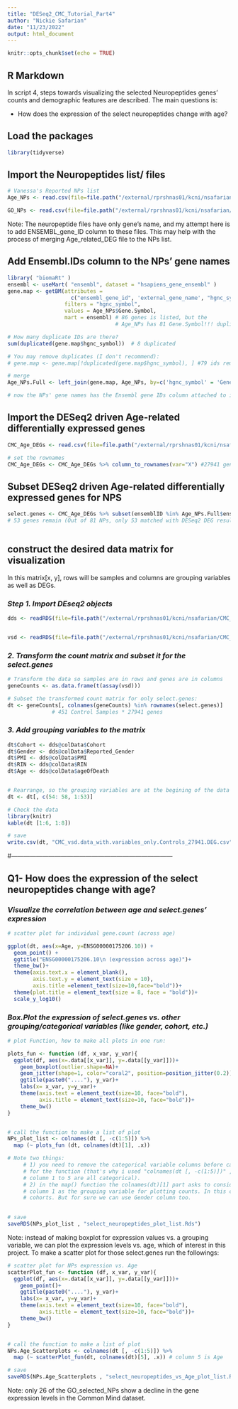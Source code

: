 ```yaml
---
title: "DESeq2_CMC_Tutorial_Part4"
author: "Nickie Safarian"
date: "11/23/2022"
output: html_document
---
```


```r
knitr::opts_chunk$set(echo = TRUE)
```

## R Markdown

In script 4, steps towards visualizing the selected Neuropeptides 
genes' counts and demographic features are described. The main questions is:

  - How does the expression of the select neuropeptides change with age?
   

## Load the packages

```r

library(tidyverse)

```


## Import the Neuropeptides list/ files

```r

# Vanessa's Reported NPs list
Age_NPs <- read.csv(file=file.path("/external/rprshnas01/kcni/nsafarian/CMC_Data_Analysis/Neuropeptides/Age_NPs.csv")) # 81 NPs

GO_NPs <- read.csv(file=file.path("/external/rprshnas01/kcni/nsafarian/CMC_Data_Analysis/Neuropeptides/GOSelected_NPs.csv")) # 69 NP genes

```
Note: The neuropeptide files have only gene's name, and my attempt here is to add 
ENSEMBL_gene_ID column to these files. This may help with the  process of merging Age_related_DEG file to the NPs list. 


## Add Ensembl.IDs column to the NPs' gene names 

```r

library( "biomaRt" )
ensembl <- useMart( "ensembl", dataset = "hsapiens_gene_ensembl" )
gene.map <- getBM(attributes = 
                    c("ensembl_gene_id", 'external_gene_name', "hgnc_symbol"),
                  filters = "hgnc_symbol", 
                  values = Age_NPs$Gene.Symbol, 
                  mart = ensembl) # 86 genes is listed, but the
                                  # Age_NPs has 81 Gene.Symbol!!! duplication issue:

# How many duplicate IDs are there?
sum(duplicated(gene.map$hgnc_symbol))  # 8 duplicated

# You may remove duplicates (I don't recommend):
# gene.map <- gene.map[!duplicated(gene.map$hgnc_symbol), ] #79 ids remain

# merge
Age_NPs.Full <- left_join(gene.map, Age_NPs, by=c('hgnc_symbol' = 'Gene.Symbol'))

# now the NPs' gene names has the Ensembl gene IDs column attached to it.

```


## Import the DESeq2 driven Age-related differentially expressed genes

```r

CMC_Age_DEGs <- read.csv(file=file.path("/external/rprshnas01/kcni/nsafarian/CMC_Data_Analysis/CommonMind.Data/DESeq2Object/DESeq2.results_for_Age.csv"))  

# set the rownames
CMC_Age_DEGs <- CMC_Age_DEGs %>% column_to_rownames(var="X") #27941 genes

```


## Subset DESeq2 driven Age-related differentially expressed genes for NPS

```r

select.genes <- CMC_Age_DEGs %>% subset(ensemblID %in% Age_NPs.Full$ensembl_gene_id) 
# 53 genes remain (Out of 81 NPs, only 53 matched with DESeq2 DEG results)
  
```


## construct the desired data matrix for visualization
In this matrix[x, y], rows will be samples and columns are grouping variables
as well as DEGs. 

### *Step 1. Import DEseq2 objects*

```r

dds <- readRDS(file=file.path("/external/rprshnas01/kcni/nsafarian/CMC_Data_Analysis/CommonMind.Data/DESeq2Object/dds_CMCdata_onlyControls.counts.more.than.10.Rds"))


vsd <- readRDS(file=file.path("/external/rprshnas01/kcni/nsafarian/CMC_Data_Analysis/CommonMind.Data/DESeq2Object/vst.Transformed_CMCdata_onlyControls_counts.more.than.10.Rds"))


```

### *2. Transform the count matrix and subset it for the select.genes*

```r

# Transform the data so samples are in rows and genes are in columns
geneCounts <- as.data.frame(t(assay(vsd)))

# Subset the transformed count matrix for only select.genes:
dt <- geneCounts[, colnames(geneCounts) %in% rownames(select.genes)] 
              # 451 Control Samples * 27941 genes 

```

### *3. Add grouping variables to the matrix*

```r

dt$Cohort <- dds@colData$Cohort
dt$Gender <- dds@colData$Reported_Gender
dt$PMI <- dds@colData$PMI
dt$RIN <- dds@colData$RIN
dt$Age <- dds@colData$ageOfDeath


# Rearrange, so the grouping variables are at the begining of the data
dt <- dt[, c(54: 58, 1:53)]

# Check the data
library(knitr)
kable(dt [1:6, 1:8])

# save
write.csv(dt, "CMC_vsd.data_with.variables_only.Controls_27941.DEG.csv")

```

#------------------------------------------------------------------------------

##  Q1- How does the expression of the select neuropeptides change with age?

### *Visualize the correlation between age and select.genes' expression* 

```r

# scatter plot for individual gene.count (across age)

ggplot(dt, aes(x=Age, y=ENSG00000175206.10)) + 
  geom_point() + 
  ggtitle("ENSG00000175206.10\n (expression across age)")+
  theme_bw()+
  theme(axis.text.x = element_blank(),
        axis.text.y = element_text(size = 10),
        axis.title =element_text(size=10,face="bold"))+
  theme(plot.title = element_text(size = 8, face = "bold"))+
  scale_y_log10()

```


### *Box.Plot the expression of select.genes vs. other grouping/categorical variables (like gender, cohort, etc.)*

```r

# plot Function, how to make all plots in one run:

plots_fun <- function (df, x_var, y_var){
  ggplot(df, aes(x=.data[[x_var]], y=.data[[y_var]]))+
    geom_boxplot(outlier.shape=NA)+
    geom_jitter(shape=1, color="coral2", position=position_jitter(0.2))+
    ggtitle(paste0("...."), y_var)+
    labs(x= x_var, y=y_var)+
    theme(axis.text = element_text(size=10, face="bold"),
          axis.title = element_text(size=10, face="bold"))+
    theme_bw()
}


# call the function to make a list of plot 
NPs_plot_list <- colnames(dt [, -c(1:5)]) %>%  
  map (~ plots_fun (dt, colnames(dt)[1], .x))

# Note two things: 
     # 1) you need to remove the categorical variable columns before calling 
     # for the function (that's why i used "colnames(dt [, -c(1:5)])" , where 
     # column 1 to 5 are all categorical). 
     # 2) in the map() function the colnames(dt)[1] part asks to consider 
     # column 1 as the grouping variable for plotting counts. In this case it's 
     # cohorts. But for sure we can use Gender column too. 
     

# save
saveRDS(NPs_plot_list , "select_neuropeptides_plot_list.Rds")

```


Note: instead of making boxplot for expression values vs. a grouping variable, we can plot the expression levels vs. age, which of interest in this project. To make a scatter plot for those select.genes run the followings: 

```r
# scatter plot for NPs expression vs. Age
scatterPlot_fun <- function (df, x_var, y_var){
  ggplot(df, aes(x=.data[[x_var]], y=.data[[y_var]]))+
    geom_point()+
    ggtitle(paste0("...."), y_var)+
    labs(x= x_var, y=y_var)+
    theme(axis.text = element_text(size=10, face="bold"),
          axis.title = element_text(size=10, face="bold"))+
    theme_bw()
}


# call the function to make a list of plot 
NPs.Age_Scatterplots <- colnames(dt [, -c(1:5)]) %>%  
  map (~ scatterPlot_fun(dt, colnames(dt)[5], .x)) # column 5 is Age

# save
saveRDS(NPs.Age_Scatterplots , "select_neuropeptides_vs_Age_plot_list.Rds")

```

Note: only 26 of the GO_selected_NPs show a decline in the gene expression levels in the Common Mind dataset. 


